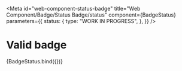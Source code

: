 <!-- @license CC0-1.0 -->


<Meta
  id="web-component-status-badge"
  title="Web Component/Badge/Status Badge/status"
  component={BadgeStatus}
  parameters={{
    status: {
      type: "WORK IN PROGRESS",
    },
  }}
/>

# Valid badge

<Canvas>
  <Story
    name="valid"
    args={{
      status: "valid",
      textContent: "valid",
    }}
  >
    {BadgeStatus.bind({})}
  </Story>
</Canvas>
